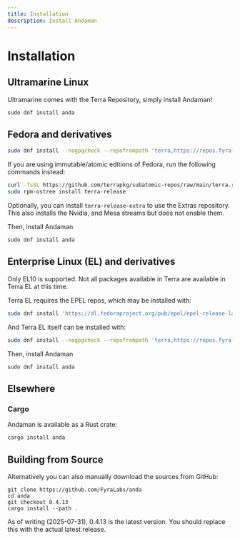 ```yaml
---
title: Installation
description: Install Andaman
---
```


# Installation

## Ultramarine Linux

Ultramarine comes with the Terra Repository, simply install Andaman!

`sudo dnf install anda`

## Fedora and derivatives

```bash
sudo dnf install --nogpgcheck --repofrompath 'terra,https://repos.fyralabs.com/terra$releasever' terra-release
```

If you are using immutable/atomic editions of Fedora, run the following commands instead:

```bash
curl -fsSL https://github.com/terrapkg/subatomic-repos/raw/main/terra.repo | pkexec tee /etc/yum.repos.d/terra.repo
sudo rpm-ostree install terra-release
```

Optionally, you can install `terra-release-extra` to use the Extras repository. This also installs the Nvidia, and Mesa streams but does not enable them.

Then, install Andaman

`sudo dnf install anda`

## Enterprise Linux (EL) and derivatives

Only EL10 is supported. Not all packages available in Terra are available in Terra EL at this time.

Terra EL requires the EPEL repos, which may be installed with:

```bash
sudo dnf install 'https://dl.fedoraproject.org/pub/epel/epel-release-latest-$releasever.noarch.rpm'
```

And Terra EL itself can be installed with:

```bash
sudo dnf install --nogpgcheck --repofrompath 'terra,https://repos.fyralabs.com/terrael$releasever' terra-release
```

Then, install Andaman

`sudo dnf install anda`

## Elsewhere

### Cargo

Andaman is available as a Rust crate:

`cargo install anda`

## Building from Source

Alternatively you can also manually download the sources from GitHub:

```
git clone https://github.com/FyraLabs/anda
cd anda
git checkout 0.4.13
cargo install --path .
```

As of writing (2025-07-31), 0.4.13 is the latest version. You should replace this with the actual latest release.
